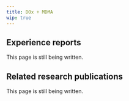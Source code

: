 ---
title: DOx + MDMA
wip: true
---

## Experience reports

This page is still being written.

## Related research publications

This page is still being written.

